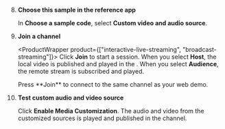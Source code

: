 
<PlatformWrapper platform="react-js">

<TestHeader />

8. **Choose this sample in the reference app**

    In **Choose a sample code**, select **Custom video and audio source**.

1. **Join a channel**

    <ProductWrapper product={["interactive-live-streaming", "broadcast-streaming"]}>
    Click **Join** to start a session. When you select **Host**, the local video is published and played in the <Vpl k="CLIENT" />. When you select **Audience**, the remote stream is subscribed and played.
    </ProductWrapper>

    <ProductWrapper notAllowed="interactive-live-streaming">
    Press **Join** to connect to the same channel as your web demo.
    </ProductWrapper>

1. **Test custom audio and video source**

    Click **Enable Media Customization**. The audio and video from the customized sources is played and published in the channel.

</PlatformWrapper>